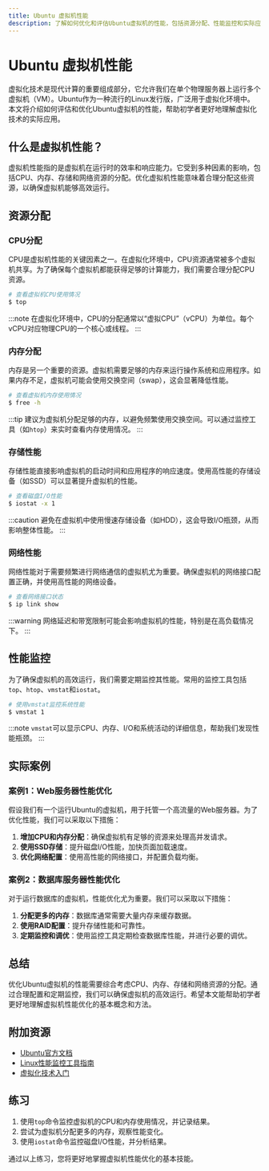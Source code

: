 ```yaml
---
title: Ubuntu 虚拟机性能
description: 了解如何优化和评估Ubuntu虚拟机的性能，包括资源分配、性能监控和实际应用场景。
---
```


# Ubuntu 虚拟机性能

虚拟化技术是现代计算的重要组成部分，它允许我们在单个物理服务器上运行多个虚拟机（VM）。Ubuntu作为一种流行的Linux发行版，广泛用于虚拟化环境中。本文将介绍如何评估和优化Ubuntu虚拟机的性能，帮助初学者更好地理解虚拟化技术的实际应用。

## 什么是虚拟机性能？

虚拟机性能指的是虚拟机在运行时的效率和响应能力。它受到多种因素的影响，包括CPU、内存、存储和网络资源的分配。优化虚拟机性能意味着合理分配这些资源，以确保虚拟机能够高效运行。

## 资源分配

### CPU分配

CPU是虚拟机性能的关键因素之一。在虚拟化环境中，CPU资源通常被多个虚拟机共享。为了确保每个虚拟机都能获得足够的计算能力，我们需要合理分配CPU资源。

```bash
# 查看虚拟机CPU使用情况
$ top
```

:::note
在虚拟化环境中，CPU的分配通常以“虚拟CPU”（vCPU）为单位。每个vCPU对应物理CPU的一个核心或线程。
:::

### 内存分配

内存是另一个重要的资源。虚拟机需要足够的内存来运行操作系统和应用程序。如果内存不足，虚拟机可能会使用交换空间（swap），这会显著降低性能。

```bash
# 查看虚拟机内存使用情况
$ free -h
```

:::tip
建议为虚拟机分配足够的内存，以避免频繁使用交换空间。可以通过监控工具（如`htop`）来实时查看内存使用情况。
:::

### 存储性能

存储性能直接影响虚拟机的启动时间和应用程序的响应速度。使用高性能的存储设备（如SSD）可以显著提升虚拟机的性能。

```bash
# 查看磁盘I/O性能
$ iostat -x 1
```

:::caution
避免在虚拟机中使用慢速存储设备（如HDD），这会导致I/O瓶颈，从而影响整体性能。
:::

### 网络性能

网络性能对于需要频繁进行网络通信的虚拟机尤为重要。确保虚拟机的网络接口配置正确，并使用高性能的网络设备。

```bash
# 查看网络接口状态
$ ip link show
```

:::warning
网络延迟和带宽限制可能会影响虚拟机的性能，特别是在高负载情况下。
:::

## 性能监控

为了确保虚拟机的高效运行，我们需要定期监控其性能。常用的监控工具包括`top`、`htop`、`vmstat`和`iostat`。

```bash
# 使用vmstat监控系统性能
$ vmstat 1
```

:::note
`vmstat`可以显示CPU、内存、I/O和系统活动的详细信息，帮助我们发现性能瓶颈。
:::

## 实际案例

### 案例1：Web服务器性能优化

假设我们有一个运行Ubuntu的虚拟机，用于托管一个高流量的Web服务器。为了优化性能，我们可以采取以下措施：

1. **增加CPU和内存分配**：确保虚拟机有足够的资源来处理高并发请求。
2. **使用SSD存储**：提升磁盘I/O性能，加快页面加载速度。
3. **优化网络配置**：使用高性能的网络接口，并配置负载均衡。

### 案例2：数据库服务器性能优化

对于运行数据库的虚拟机，性能优化尤为重要。我们可以采取以下措施：

1. **分配更多的内存**：数据库通常需要大量内存来缓存数据。
2. **使用RAID配置**：提升存储性能和可靠性。
3. **定期监控和调优**：使用监控工具定期检查数据库性能，并进行必要的调优。

## 总结

优化Ubuntu虚拟机的性能需要综合考虑CPU、内存、存储和网络资源的分配。通过合理配置和定期监控，我们可以确保虚拟机的高效运行。希望本文能帮助初学者更好地理解虚拟机性能优化的基本概念和方法。

## 附加资源

- [Ubuntu官方文档](https://ubuntu.com/documentation)
- [Linux性能监控工具指南](https://www.linux.com/training-tutorials/linux-performance-monitoring-tools/)
- [虚拟化技术入门](https://www.vmware.com/learning/topics/virtualization.html)

## 练习

1. 使用`top`命令监控虚拟机的CPU和内存使用情况，并记录结果。
2. 尝试为虚拟机分配更多的内存，观察性能变化。
3. 使用`iostat`命令监控磁盘I/O性能，并分析结果。

通过以上练习，您将更好地掌握虚拟机性能优化的基本技能。